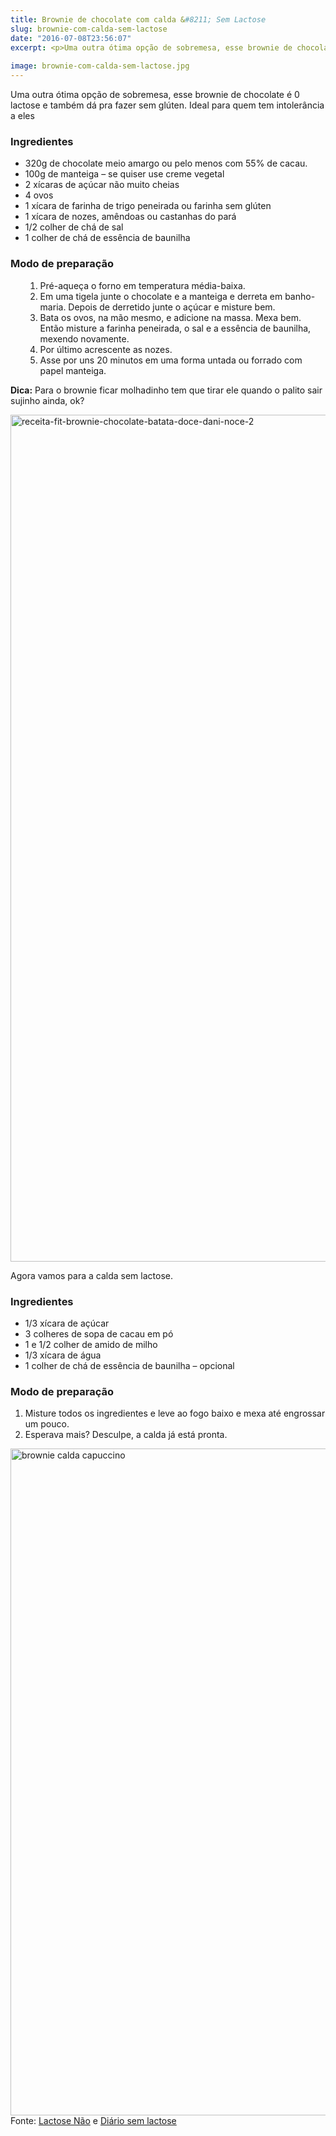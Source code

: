 ```yaml
---
title: Brownie de chocolate com calda &#8211; Sem Lactose
slug: brownie-com-calda-sem-lactose
date: "2016-07-08T23:56:07"
excerpt: <p>Uma outra ótima opção de sobremesa, esse brownie de chocolate é 0 lactose e também dá pra fazer sem glúten. Ideal para quem tem intolerância a eles Ingredientes 320g de &hellip;</p>
 
image: brownie-com-calda-sem-lactose.jpg
---
```

<p>Uma outra ótima opção de sobremesa, esse brownie de chocolate é 0 lactose e também dá pra fazer sem glúten. Ideal para quem tem intolerância a eles</p>
<div class="ingredientes-content">
<h3>Ingredientes</h3>
<ul>
<li>320g de chocolate meio amargo ou pelo menos com 55% de cacau.</li>
<li>100g de manteiga – se quiser use creme vegetal</li>
<li>2 xícaras de açúcar não muito cheias</li>
<li>4 ovos</li>
<li>1 xícara de farinha de trigo peneirada ou farinha sem glúten</li>
<li>1 xícara de nozes, amêndoas ou castanhas do pará</li>
<li>1/2 colher de chá de sal</li>
<li>1 colher de chá de essência de baunilha</li>
</ul>
</div>
<div class="ingredientes-content">
<h3>Modo de preparação</h3>
<ol>
<ol>
<li>Pré-aqueça o forno em temperatura média-baixa.</li>
<li>Em uma tigela junte o chocolate e a manteiga e derreta em banho-maria. Depois de derretido junte o açúcar e misture bem.</li>
<li>Bata os ovos, na mão mesmo, e adicione na massa. Mexa bem. Então misture a farinha peneirada, o sal e a essência de baunilha, mexendo novamente.</li>
<li>Por último acrescente as nozes.</li>
<li>Asse por uns 20 minutos em uma forma untada ou forrado com papel manteiga.</li>
</ol>
</ol>
<p><strong>Dica:</strong> Para o brownie ficar molhadinho tem que tirar ele quando o palito sair sujinho ainda, ok?</p>
</div>
<p><a href="http://www.diariodeumcrohnista.com.br/wp-content/uploads/2016/07/receita-fit-brownie-chocolate-batata-doce-dani-noce-2.jpg"><img class="aligncenter size-full wp-image-501" src="http://www.diariodeumcrohnista.com.br/wp-content/uploads/2016/07/receita-fit-brownie-chocolate-batata-doce-dani-noce-2.jpg" alt="receita-fit-brownie-chocolate-batata-doce-dani-noce-2" width="1500" height="1355" /></a></p>
<p>Agora vamos para a calda sem lactose.</p>
<div class="ingredientes-content">
<h3>Ingredientes</h3>
<ul>
<li>1/3 xícara de açúcar</li>
<li>3 colheres de sopa de cacau em pó</li>
<li>1 e 1/2 colher de amido de milho</li>
<li>1/3 xícara de água</li>
<li>1 colher de chá de essência de baunilha – opcional</li>
</ul>
</div>
<div class="ingredientes-content">
<h3>Modo de preparação</h3>
<ol>
<li>Misture todos os ingredientes e leve ao fogo baixo e mexa até engrossar um pouco.</li>
<li>Esperava mais? Desculpe, a calda já está pronta.</li>
</ol>
</div>
<p><a href="http://www.diariodeumcrohnista.com.br/wp-content/uploads/2016/07/brownie-calda-capuccino.jpg"><img class="aligncenter size-full wp-image-526" src="http://www.diariodeumcrohnista.com.br/wp-content/uploads/2016/07/brownie-calda-capuccino.jpg" alt="brownie calda capuccino" width="1600" height="1067" /></a><br />
Fonte: <a href="http://www.lactosenao.com/receitas-sem-lactose/brownie-sem-lactose/" target="_blank">Lactose Não</a> e <a href="http://www.diariosemlactose.com/" target="_blank">Diário sem lactose</a></p>

  